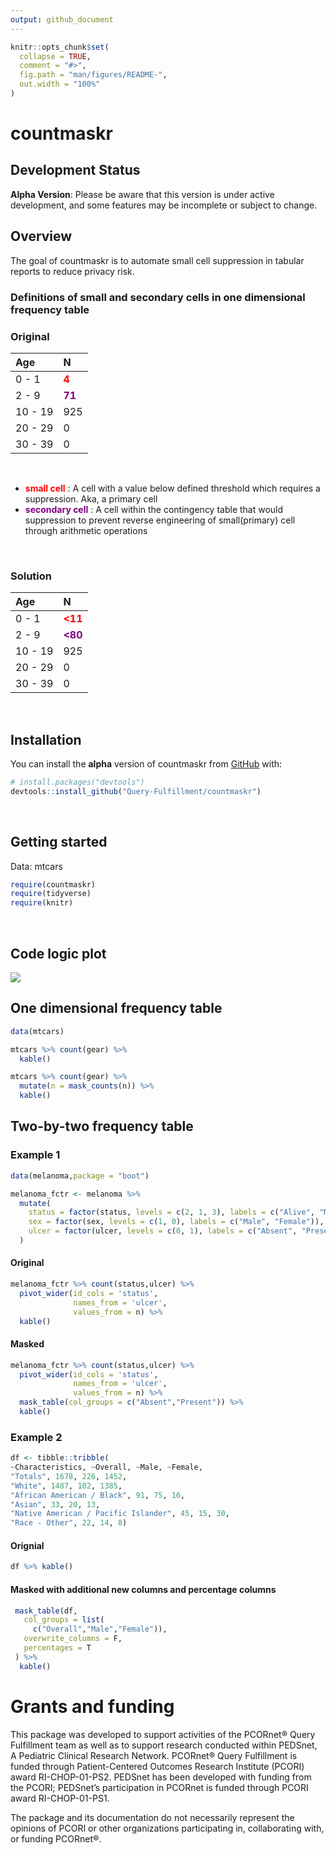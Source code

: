 ```yaml
---
output: github_document
---
```


<!-- README.md is generated from README.Rmd. Please edit that file -->

```r
knitr::opts_chunk$set(
  collapse = TRUE,
  comment = "#>",
  fig.path = "man/figures/README-",
  out.width = "100%"
)
```

# countmaskr

## Development Status

**Alpha Version**: Please be aware that this version is under active development, and some features may be incomplete or subject to change.

<!-- badges: start -->
<!-- badges: end -->

## Overview

The goal of countmaskr is to automate small cell suppression in tabular reports to reduce privacy risk.

### Definitions of small and secondary cells in one dimensional frequency table

### Original 

|Age | N |
| :-- | :- |
| 0 - 1 | <span style="color:red"> **4** </span> |
| 2 - 9 |<span style="color:purple"> **71** </span> |
|10 - 19| 925|
|20 - 29| 0|
|30 - 39| 0|

&nbsp;

-   <span style="color:red"> **small cell** </span> : A cell with a value below defined threshold which requires a suppression. Aka, a primary cell
-   <span style="color:purple"> **secondary cell** </span> : A cell within the contingency table that would suppression to prevent reverse engineering of small(primary) cell through arithmetic operations

&nbsp;

### Solution

|Age | N |
| :-- | :- |
| 0 - 1 | <span style="color:red"> **<11** </span> |
| 2 - 9 |<span style="color:purple"> **<80** </span> |
|10 - 19| 925|
|20 - 29| 0|
|30 - 39| 0|

&nbsp;

## Installation

You can install the **alpha** version of countmaskr from [GitHub](https://github.com/) with:

``` r
# install.packages("devtools")
devtools::install_github("Query-Fulfillment/countmaskr")
```

&nbsp;

## Getting started
Data: mtcars


```r
require(countmaskr)
require(tidyverse)
require(knitr)
```

&nbsp;

## Code logic plot
![](logic_plot.png)

## One dimensional frequency table

```r
data(mtcars)

mtcars %>% count(gear) %>%
  kable()
```

```r
mtcars %>% count(gear) %>%
  mutate(n = mask_counts(n)) %>%
  kable()
```


## Two-by-two frequency table

### Example 1

```r
data(melanoma,package = "boot")

melanoma_fctr <- melanoma %>%
  mutate(
    status = factor(status, levels = c(2, 1, 3), labels = c("Alive", "Melanoma death", "Non-melanoma death")),
    sex = factor(sex, levels = c(1, 0), labels = c("Male", "Female")),
    ulcer = factor(ulcer, levels = c(0, 1), labels = c("Absent", "Present"))
  ) 
```

#### Original 

```r
melanoma_fctr %>% count(status,ulcer) %>%
  pivot_wider(id_cols = 'status',
              names_from = 'ulcer',
              values_from = n) %>%
  kable()
```

#### Masked

```r
melanoma_fctr %>% count(status,ulcer) %>%
  pivot_wider(id_cols = 'status',
              names_from = 'ulcer',
              values_from = n) %>%
  mask_table(col_groups = c("Absent","Present")) %>%
  kable()
```






### Example 2
```r
df <- tibble::tribble(
~Characteristics, ~Overall, ~Male, ~Female,
"Totals", 1678, 226, 1452,
"White", 1487, 102, 1385,
"African American / Black", 91, 75, 16,
"Asian", 33, 20, 13,
"Native American / Pacific Islander", 45, 15, 30,
"Race - Other", 22, 14, 8)
```

#### Orignial 
```r
df %>% kable()
```


#### Masked with additional new columns and percentage columns
```r
 mask_table(df,
   col_groups = list(
     c("Overall","Male","Female")),
   overwrite_columns = F,
   percentages = T
 ) %>%
  kable()
```

# Grants and funding

This package was developed to support activities of the PCORnet® Query Fulfillment team as well as to support research conducted within PEDSnet, A Pediatric Clinical Research Network. PCORnet® Query Fulfillment is funded through Patient-Centered Outcomes Research Institute (PCORI) award RI-CHOP-01-PS2. PEDSnet has been developed with funding from the PCORI; PEDSnet’s participation in PCORnet is funded through PCORI award RI-CHOP-01-PS1. 
 
The package and its documentation do not necessarily represent the opinions of PCORI or other organizations participating in, collaborating with, or funding PCORnet®.
